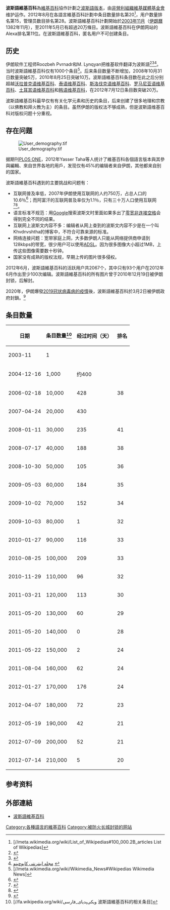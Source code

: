 {{Infobox website
| name                 = 波斯語維基百科
| screenshot           = Persian Wikipedia's Main Page screenshotV2.png
| screenshot_size      = 220px
| collapsible          = yes
| logo                 = Wikipedia-logo-v2-fa.svg
| logo_size            = 127px
| url                  = [//fa.wikipedia.org/ fa.wikipedia.org]
| commercial           = 否
| type                 = [[在线百科全书|在线百科全书]]
| language             = [[波斯語|波斯語]]
| num_users            = 291,442（2012年7月2日）<ref>[//meta.wikimedia.org/wiki/List_of_Wikipedias#100_000.2B_articles List of Wikipedias]. Wikimedia.org. 2 July 2012. Retrieved 5 July 2012.</ref>
| content_license      = {{nobr|[[创作共用|CC-BY-SA]] 3.0}}（大部分文字同时遵守[[GFDL|GFDL]]）
| registration         = 可选（匿名用户不可创建条目）
| owner                = [[维基媒体基金会|维基媒体基金会]]（非商业）
| alexa                = [[伊朗|伊朗]]排名： {{Increase}} '''11''' （2012年7月）<ref>{{cite web |url= http://www.alexa.com/topsites/countries/IR |title= Alexa - Top Sites in Iran |publisher= [[Alexa_Internet|Alexa Internet]] |accessdate= 2012-07-12 |archive-date= 2011-02-14 |archive-url= https://www.webcitation.org/5wULsVUER?url=http://www.alexa.com/topsites/countries/IR |dead-url= no }}</ref>
| launch_date          = {{start date and age|2003|12|19}}
}}
'''波斯語維基百科'''為[[維基百科|維基百科]]協作計劃之[[波斯語|波斯語]][[版本|版本]]，由[[非營利組織|非營利組織]][[維基媒體基金會|維基媒體基金會]]维护运作。2012年8月在各語言維基百科計劃中条目数量排名第20<ref name="wikistat">[//meta.wikimedia.org/wiki/List_of_Wikipedias#100_000.2B_articles List of Wikipedias]</ref>，用户数量排名第15，管理员数目排名第28。波斯語維基百科計劃開始於[[2003年11月|2003年11月]]（[[伊朗曆|伊朗曆]]1382年11月），至2011年5月已有超過20万條目。波斯語維基百科在伊朗网站的Alexa排名第11位。在波斯語維基百科，匿名用户不可创建条目。
==历史==
伊朗软件工程师Roozbeh Pvrnadr和M. Lynqyan把维基软件翻译为波斯語<ref>{{Cite_web|url = http://www.washingtonpost.com/wp-dyn/content/story/2008/08/07/ST2008080701685.html|title = Word War III|access-date = 2012-08-11|archive-date = 2012-11-08|archive-url = https://web.archive.org/web/20121108160922/http://www.washingtonpost.com/wp-dyn/content/story/2008/08/07/ST2008080701685.html|dead-url = no}}</ref><ref>{{Cite web |url=http://www.aftab.ir/articles/computer_internet_infortmation_technology/internet_network/c14c1178876253_wikipedia_p1.php |title=وب‌گاه آفتاب |access-date=2012-08-11 |archive-url=https://web.archive.org/web/20080129090912/http://www.aftab.ir/articles/computer_internet_infortmation_technology/internet_network/c14c1178876253_wikipedia_p1.php |archive-date=2008-01-29 |dead-url=yes }}</ref><ref>[http://www.cappuccinomag.com/internet/001625.shtml مجله اینترنتی کاپوچینو] {{webarchive|url=https://web.archive.org/web/20070928202656/http://www.cappuccinomag.com/internet/001625.shtml |date=2007-09-28 }}</ref>。当时波斯語維基百科仅有1000个条目<ref>[//meta.wikimedia.org/wiki/Wikimedia_News#Wikipedias Wikimedia News]</ref>。后来条目数量不断增加，2008年10月31日数量突破5万，2010年8月25日突破10万。波斯語維基百科条目数在此之后分别超越[[沃拉普克语维基百科|沃拉普克语维基百科]]、[[泰语维基百科|泰语维基百科]]、[[斯洛伐克语维基百科|斯洛伐克语维基百科]]、[[罗马尼亚语维基百科|罗马尼亚语维基百科]]、[[土耳其语维基百科|土耳其语维基百科]]和[[韩语维基百科|韩语维基百科]]，在2012年7月12日条目数突破20万。

波斯語維基百科最早仅有有关化学元素和历史的条目，后来创建了很多地理和宗教（以佛教和拜火教为主）的条目。虽然伊朗的版权法不够成熟，但是波斯語维基百科对版权问题十分重视。

==存在问题==
[[File:User_demography.tif|thumb]]

据期刊[[PLOS_ONE|PLOS ONE]]，2012年Yasser Taha等人统计了維基百科各個語言版本與其參與編輯、來自世界各地的用戶，发现仅有45%的编辑者来自伊朗，其他都来自别的国家。

波斯語維基百科遇到的主要挑战和问题有：
*互联网普及率低，2007年伊朗使用互联网的人约750万，占总人口的10.6％<ref>{{Cite web |url=http://www.internetworldstats.com/stats5.htm#me |title=Middle East Internet Usage and Population Statistics |access-date=2012-08-11 |archive-date=2015-05-27 |archive-url=https://web.archive.org/web/20150527041125/http://www.internetworldstats.com/stats5.htm#me |dead-url=no }}</ref>；而阿富汗的互联网普及率仅为1.1％，只有三十万人口使用互联网<ref>{{Cite web |url=http://www.internetworldstats.com/stats3.htm#asia |title=ASIA INTERNET USAGE AND POPULATION |access-date=2012-08-11 |archive-date=2012-02-02 |archive-url=https://www.webcitation.org/659jL0Pnr?url=http://www.internetworldstats.com/stats3.htm#asia |dead-url=no }}</ref><ref>{{Cite web |url=http://www.internetworldstats.com/stats7.htm |title=INTERNET WORLD USERS BY LANGUAGE |access-date=2012-08-11 |archive-date=2012-04-26 |archive-url=https://web.archive.org/web/20120426122721/http://www.internetworldstats.com/stats7.htm |dead-url=no }}</ref>。
*语言标准不规范：用[[Google|Google]]搜索波斯文时里面如果多出了[[零宽非连接空格|零宽非连接空格]]会得到完全不同的结果。
*互联网上波斯文内容不多：编辑者从网上查到的波斯文内容不少是在一个叫Khvdnvshtha的博客中，不符合可靠来源的标准。
*网络连接问题：宽带家庭上网，大多数伊朗人只能从网络提供商申请到128kbps的带宽，很少用户可以使用[[ADSL|ADSL]]。因为很多图像大小超过1MB，上传这些图像需要数十秒钟。
*国家没有成熟的版权法规，早期上传的图片很多侵权。

2012年6月，波斯語維基百科的活跃用户共2067个，其中只有93个用户在2012年6月作出至少100次编辑。波斯語維基百科的所有图片曾于2010年12月19日被伊朗封锁，后解封。

2020年，伊朗爆發[[2019冠状病毒病伊朗疫情|2019冠状病毒病的疫情]]後，波斯語維基百科於3月2日被伊朗政府封鎖。<ref>{{cite news |url=https://english.alarabiya.net/en/media/digital/2020/03/03/Iranian-Wikipedia-disrupted-amid-coronavirus-outbreak-Rights-group.html |title=Iranian Wikipedia disrupted amid coronavirus outbreak: Rights group |date=3 March 2020 |accessdate=6 March 2020 |publisher=[[Al_Arabiya_English|Al Arabiya English]] |archive-date=2020-08-06 |archive-url=https://web.archive.org/web/20200806050641/https://english.alarabiya.net/en/media/digital/2020/03/03/Iranian-Wikipedia-disrupted-amid-coronavirus-outbreak-Rights-group.html |dead-url=no }}</ref>

== 条目数量 ==
{| class="wikitable vatop" style="background:none; text-align:right; {{#ifeq:{{FULLPAGENAMEE}}|Portaal:Gebruikersportaal|font-size:90%;}}" width="400" cellspacing="0" cellpadding="0"
|- style="text-align:center;"
!日期|| 条目数量<ref>[//fa.wikipedia.org/wiki/ویکی‌پدیای_فارسی 波斯語維基百科的相关条目]</ref>||经过时间（天）||排名
|-
|2003-11||1|| ||
|-
|2004-12-16||1,000||约400||
|-
|2006-02-18||10,000||428||38
|-
|2007-04-24||20,000||430||
|-
|2008-01-11||30,000||235||41
|-
|2008-07-17||40,000||188||38
|-
|2008-10-30||50,000||105||36
|-
|2009-05-03||60,000||184||35
|-
|2009-10-02||70,000||152||34
|-
|2009-10-03||80,000||1||32
|-
|2010-01-27||90,000||116||33
|-
|2010-08-25||100,000||209||33
|-
|2010-11-29||110,000||96||32
|-
|2011-03-21||120,000||113||30
|-
|2011-05-20||130,000||60||29
|-
|2011-05-20||140,000||0||28
|-
|2011-05-22||150,000||2||24
|-
|2011-08-04||160,000||62||24
|-
|2012-01-27||170,000||176||24
|-
|2012-04-07||180,000||72||23
|-
|2012-05-19||190,000||42||21
|-
|2012-07-09||200,000||52||21
|-
|2012-07-14||210,000||5||20
|}

==参考资料==
<references/>
== 外部連結 ==
* [https://fa.wikipedia.org/wiki/%D8%B5%D9%81%D8%AD%D9%87%D9%94_%D8%A7%D8%B5%D9%84%DB%8C 波斯語維基百科] {{Wayback|url=https://fa.wikipedia.org/wiki/%D8%B5%D9%81%D8%AD%D9%87%D9%94_%D8%A7%D8%B5%D9%84%DB%8C |date=20110226210338 }}

{{Wikipedia Editions}}

[[Category:各種語言的維基百科|Category:各種語言的維基百科]]
[[Category:被防火长城封锁的网站|Category:被防火长城封锁的网站]]